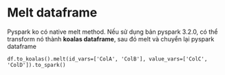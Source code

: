 # Melt dataframe

Pyspark ko có native melt method. Nếu sử dụng bản pyspark 3.2.0, có thể transform nó thành **koalas dataframe**, sau đó melt và chuyển lại pyspark dataframe

```pyspark
df.to_koalas().melt(id_vars=['ColA', 'ColB'], value_vars=['ColC', 'ColD']).to_spark()
```